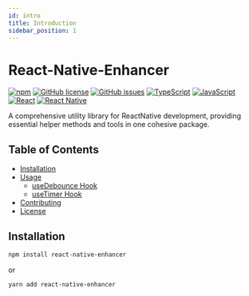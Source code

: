 ```yaml
---
id: intro
title: Introduction
sidebar_position: 1
---
```


# React-Native-Enhancer

[![npm](https://img.shields.io/npm/v/react-native-enhancer)](https://www.npmjs.com/package/react-native-enhancer)
[![GitHub license](https://img.shields.io/github/license/sehgalrishabh/react-native-enhancer)](https://github.com/sehgalrishabh/react-native-enhancer/blob/main/LICENSE)
[![GitHub issues](https://img.shields.io/github/issues/sehgalrishabh/react-native-enhancer)](https://github.com/sehgalrishabh/react-native-enhancer/issues)
[![TypeScript](https://img.shields.io/badge/TypeScript-blue.svg)](https://www.typescriptlang.org/)
[![JavaScript](https://img.shields.io/badge/JavaScript-yellow.svg)](https://developer.mozilla.org/en-US/docs/Web/JavaScript)
[![React](https://img.shields.io/badge/React-61DAFB.svg)](https://reactjs.org/)
[![React Native](https://img.shields.io/badge/React_Native-61DAFB.svg)](https://reactnative.dev/)

A comprehensive utility library for ReactNative development, providing essential helper methods and tools in one cohesive package.

## Table of Contents

- [Installation](#installation)
- [Usage](#usage)
  - [useDebounce Hook](/docs/hooks/usedebounce)
  - [useTimer Hook](/docs/hooks/usetimer)
- [Contributing](#contributing)
- [License](#license)

## Installation

```sh
npm install react-native-enhancer
```

or

```sh
yarn add react-native-enhancer
```